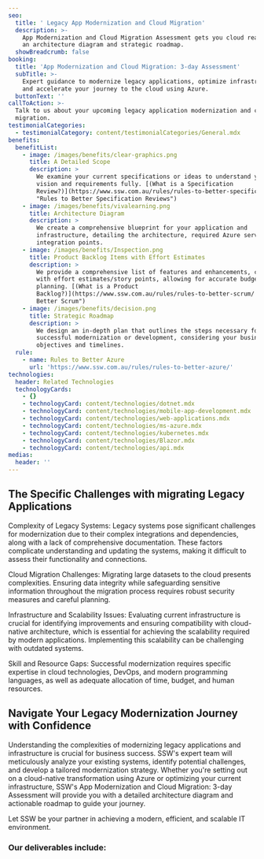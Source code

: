 ```yaml
---
seo:
  title: ' Legacy App Modernization and Cloud Migration'
  description: >-
    App Modernization and Cloud Migration Assessment gets you cloud ready with
    an architecture diagram and strategic roadmap.
  showBreadcrumb: false
booking:
  title: 'App Modernization and Cloud Migration: 3-day Assessment'
  subTitle: >-
    Expert guidance to modernize legacy applications, optimize infrastructure,
    and accelerate your journey to the cloud using Azure.
  buttonText: ''
callToAction: >-
  Talk to us about your upcoming legacy application modernization and cloud
  migration.
testimonialCategories:
  - testimonialCategory: content/testimonialCategories/General.mdx
benefits:
  benefitList:
    - image: /images/benefits/clear-graphics.png
      title: A Detailed Scope
      description: >
        We examine your current specifications or ideas to understand your
        vision and requirements fully. [(What is a Specification
        Review?)](https://www.ssw.com.au/rules/rules-to-better-specification-reviews/
        "Rules to Better Specification Reviews")
    - image: /images/benefits/vivalearning.png
      title: Architecture Diagram
      description: >
        We create a comprehensive blueprint for your application and
        infrastructure, detailing the architecture, required Azure services, and
        integration points.
    - image: /images/benefits/Inspection.png
      title: Product Backlog Items with Effort Estimates
      description: >
        We provide a comprehensive list of features and enhancements, complete
        with effort estimates/story points, allowing for accurate budgeting and
        planning. [(What is a Product
        Backlog?)](https://www.ssw.com.au/rules/rules-to-better-scrum/ "Rules to
        Better Scrum")
    - image: /images/benefits/decision.png
      title: Strategic Roadmap
      description: >
        We design an in-depth plan that outlines the steps necessary for
        successful modernization or development, considering your business
        objectives and timelines.
  rule:
    - name: Rules to Better Azure
      url: 'https://www.ssw.com.au/rules/rules-to-better-azure/'
technologies:
  header: Related Technologies
  technologyCards:
    - {}
    - technologyCard: content/technologies/dotnet.mdx
    - technologyCard: content/technologies/mobile-app-development.mdx
    - technologyCard: content/technologies/web-applications.mdx
    - technologyCard: content/technologies/ms-azure.mdx
    - technologyCard: content/technologies/kubernetes.mdx
    - technologyCard: content/technologies/Blazor.mdx
    - technologyCard: content/technologies/api.mdx
medias:
  header: ''
---
```


## The Specific Challenges with migrating Legacy Applications

Complexity of Legacy Systems: Legacy systems pose significant challenges for modernization due to their complex integrations and dependencies, along with a lack of comprehensive documentation. These factors complicate understanding and updating the systems, making it difficult to assess their functionality and connections.

Cloud Migration Challenges: Migrating large datasets to the cloud presents complexities. Ensuring data integrity while safeguarding sensitive information throughout the migration process requires robust security measures and careful planning.

Infrastructure and Scalability Issues: Evaluating current infrastructure is crucial for identifying improvements and ensuring compatibility with cloud-native architecture, which is essential for achieving the scalability required by modern applications. Implementing this scalability can be challenging with outdated systems.

Skill and Resource Gaps: Successful modernization requires specific expertise in cloud technologies, DevOps, and modern programming languages, as well as adequate allocation of time, budget, and human resources.

## Navigate Your Legacy Modernization Journey with Confidence

Understanding the complexities of modernizing legacy applications and infrastructure is crucial for business success. SSW's expert team will meticulously analyze your existing systems, identify potential challenges, and develop a tailored modernization strategy. Whether you're setting out on a cloud-native transformation using Azure or optimizing your current infrastructure, SSW's App Modernization and Cloud Migration: 3-day Assessment will provide you with a detailed architecture diagram and actionable roadmap to guide your journey.

Let SSW be your partner in achieving a modern, efficient, and scalable IT environment.

<VideoEmbed url="https://www.youtube.com/watch?v=N9QOoTwOo_U" caption=".NET Migration Services | William Liebenberg | SSW Consulting (3 mins)" duration="" removeMargin={false} />

<VideoEmbed url="https://www.youtube.com/watch?v=l9iqrW9NS8g" caption="The future of App modernization with Richard Campbell and Ulysses Maclaren (6 mins)" />

### Our deliverables include:
